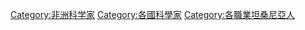 [[Category:非洲科学家|Category:非洲科学家]]
[[Category:各國科學家|Category:各國科學家]]
[[Category:各職業坦桑尼亞人|Category:各職業坦桑尼亞人]]
